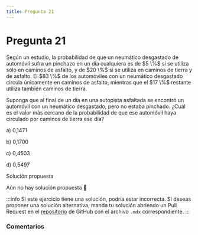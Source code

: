 ```yaml
---
title: Pregunta 21
---
```



# Pregunta 21

<div className="exercise">
Según un estudio, la probabilidad de que un neumático desgastado de automóvil sufra un pinchazo en un día cualquiera es de $5 \%$ si se utiliza sólo en caminos de asfalto, y de $20 \%$ si se utiliza en caminos de tierra y de asfalto. El $83 \%$ de los automóviles con un neumático desgastado circula únicamente en caminos de asfalto, mientras que el $17 \%$ restante utiliza también caminos de tierra.

Suponga que al final de un día en una autopista asfaltada se encontró un automóvil con un neumático desgastado, pero no estaba pinchado.
¿Cuál es el valor más cercano de la probabilidad de que ese automóvil haya circulado por caminos de tierra ese día?

a) 0,1471

b) 0,1700

c) 0,4503

d) 0,5497
</div>

<MDXDetails>
<summary>Solución propuesta</summary>

Aún no hay solución propuesta 🥲

:::info 
Si este ejercicio tiene una solución, podría estar incorrecta. Si deseas proponer una solución alternativa, manda tu solución abriendo
un Pull Request en el [repositorio](https://github.com/crow-rojas/apuntes-fundamentals/pulls) de GitHub con el archivo
`.mdx` correspondiente. 
:::

</MDXDetails>

### Comentarios

<Disqus
  url="https://crow-rojas.github.io/apuntes-fundamentals/docs/mathematics/probability-and-statistics/exercises/2017-1/p21"
  identifier="docs/mathematics/probability-and-statistics/exercises/2017-1/p21"
  title="2017-1 Probabilidades y Estadística - Pregunta 21"
/>
